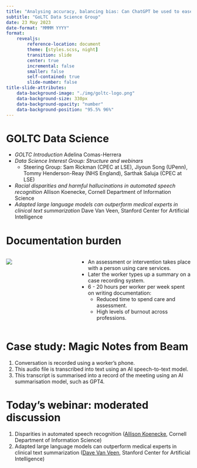 ---
title: "Analysing accuracy, balancing bias: Can ChatGPT be used to ease the care documentation burden?"
subtitle: "GoLTC Data Science Group"
date: 23 May 2023
date-format: "MMMM YYYY"
format: 
    revealjs:
        reference-location: document
        theme: [styles.scss, night]
        transition: slide
        center: true
        incremental: false
        smaller: false
        self-contained: true
        slide-number: false
title-slide-attributes:
    data-background-image: "./img/goltc-logo.png"
    data-background-size: 330px
    data-background-opacity: "number"
    data-background-position: "95.5% 96%"
---

# GOLTC Data Science {background-image="./img/goltc-logo.png" background-size="330px" background-repeat="no-repeat" background-position="95.5% 96%"}

- _GOLTC Introduction_ [Adelina Comas-Herrera]{.smallfont}
- _Data Science Interest Group: Structure and webinars_
    - [Steering Group: Sam Rickman (CPEC at LSE), Jiyoun Song (UPenn), Tommy Henderson-Reay (NHS England), Sarthak Saluja (CPEC at LSE)]{.smallfont}
- _Racial disparities and harmful hallucinations in automated speech recognition_ [Allison Koenecke, Cornell Department of Information Science]{.smallfont}
- _Adapted large language models can outperform medical experts in clinical text summarization_ [Dave Van Veen, Stanford Center for Artificial Intelligence]{.smallfont}

# Documentation burden {background-image="./img/goltc-logo.png" background-size="330px" background-repeat="no-repeat" background-position="95.5% 96%"}

::::: {.columns}

:::: {.column width="35%"}

![](./img/notes.jpg)

::::

:::: {.column width="60%"}

- An assessment or intervention takes place with a person using care services.
- Later the worker types up a summary on a case recording system.
- 6 - 20 hours per worker per week spent on writing documentation:
    - Reduced time to spend care and assessment.
    - High levels of burnout across professions.

::::

:::::

# Case study: Magic Notes from Beam {background-image="./img/goltc-logo.png" background-size="330px" background-repeat="no-repeat" background-position="95.5% 96%"}

1.	Conversation is recorded using a worker’s phone.
2.	This audio file is transcribed into text using an AI speech-to-text model.
3.	This transcript is summarised into a record of the meeting using an AI summarisation model, such as GPT4.

# Today's webinar: moderated discussion {background-image="./img/goltc-logo.png" background-size="330px" background-repeat="no-repeat" background-position="95.5% 96%"}

1. Disparities in automated speech recognition ([Allison Koenecke](https://koenecke.infosci.cornell.edu/#research), Cornell Department of Information Science)
2. Adapted large language models can outperform medical experts in clinical text summarization ([Dave Van Veen](https://davevanveen.com/), Stanford Center for Artificial Intelligence)
